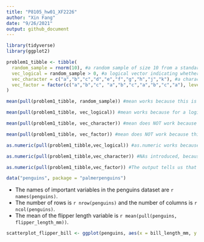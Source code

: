 ```yaml
---
title: "P8105_hw01_XF2226"
author: "Xin Fang"
date: "9/26/2021"
output: github_document
---
```


```r
library(tidyverse)
library(ggplot2)
```

```r

problem1_tibble <- tibble(
  random_sample = rnorm(10), #a random sample of size 10 from a standard Normal distribution
  vec_logical = random_sample > 0, #a logical vector indicating whether elements of the sample are greater than 0
  vec_character = c("a","b","c","d","e","f","g","h","j","k"), #a character vector of length 10
  vec_factor = factor(c("a","b","c", "a","b","c","a","b","c","a"), levels = c("a","b","c")) #a factor vector of length 10, with 3 different factor “levels” - a,b,c
)

```

```r

mean(pull(problem1_tibble, random_sample)) #mean works because this is a numeric vector

mean(pull(problem1_tibble, vec_logical)) #mean works because for a logical vector, TRUE is considered as 1 and FALSE is considered as 0.

mean(pull(problem1_tibble, vec_character)) #mean does NOT work because this is a character vector

mean(pull(problem1_tibble, vec_factor)) #mean does NOT work because this is a factor vector with levels

```
```r
as.numeric(pull(problem1_tibble,vec_logical)) #as.numeric works because for a logical vector, TRUE is considered as 1 and FALSE is considered as 0. The logical vector can be created as type numeric. This explains why the mean function works. 

as.numeric(pull(problem1_tibble,vec_character)) #NAs introduced, because this a character vector, which cannot be coerced into type numeric. This explains why the mean function did not work. 

as.numeric(pull(problem1_tibble,vec_factor)) #The output tells us that in this factor vector, "a" is level 1, "b" is level 2, "c" is level 3. This factor vector can be coerced into type numeric. This does not explain why the mean function did not work. However, we know that the mean function does not work because this is still a factor vector with 3 levels of "a", "b", and "c" and we cannot take the mean of a factor vector like this. 

```

```r

data("penguins", package = "palmerpenguins")

```

* The names of important variables in the penguins dataset are `r names(penguins)`. 
* The number of rows is `r nrow(penguins)` and the number of columns is `r ncol(penguins)`.
* The mean of the flipper length variable is `r mean(pull(penguins, flipper_length_mm))`.

```r

scatterplot_flipper_bill <- ggplot(penguins, aes(x = bill_length_mm, y = flipper_length_mm, color = species)) + geom_point()

```


